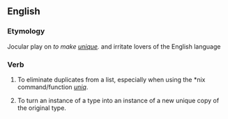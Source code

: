 ==English==

===Etymology===
Jocular play on ''to make [[unique]].'' and irritate lovers of the English language

===Verb===
{{en-verb|uniquifies|uniquifing|uniquified}}

# {{rare|slang|computing}} To eliminate duplicates from a list, especially when using the *nix command/function ''[[w:uniq|uniq]]''.
# {{rare|slang|computing}} To turn an instance of a type into an instance of a new unique copy of the original type.